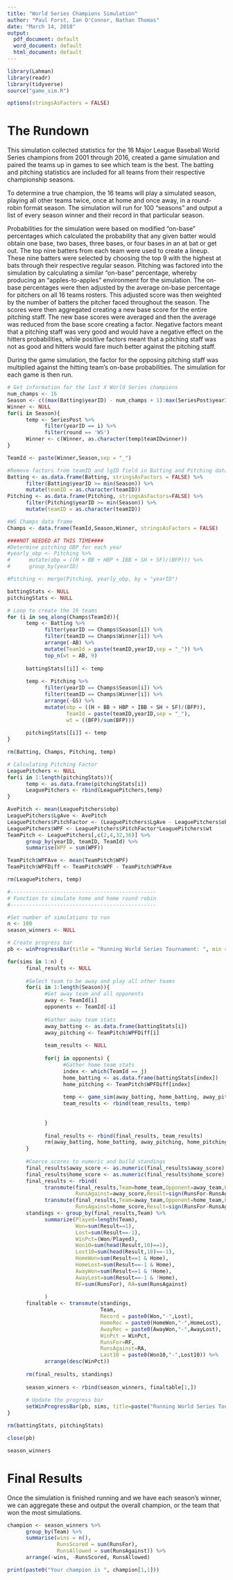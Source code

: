```yaml
---
title: "World Series Champions Simulation"
author: "Paul Forst, Ian O'Connor, Nathan Thomas"
date: "March 14, 2018"
output:
  pdf_document: default
  word_document: default
  html_document: default
---
```


```r
library(Lahman)
library(readr)
library(tidyverse)
source("game_sim.R")

options(stringsAsFactors = FALSE)
```

# The Rundown

This simulation collected statistics for the 16 Major League Baseball World Series champions from 2001 through 2016, created a game simulation and paired the teams up in games to see which team is the best.  The batting and pitching statistics are included for all teams from their respective championship seasons. 

To determine a true champion, the 16 teams will play a simulated season, playing all other teams twice, once at home and once away, in a round-robin format season. The simulation will run for 100 "seasons" and output a list of every season winner and their record in that particular season.

Probabilities for the simulation were based on modified "on-base" percentages which calculated the probability that any given batter would obtain one base, two bases, three bases, or four bases in an at bat or get out.  The top nine batters from each team were used to create a lineup.  These nine batters were selected by choosing the top 9 with the highest at bats through their respective regular season.  Pitching was factored into the simulation by calculating a similar "on-base" percentage, whereby producing an "apples-to-apples" environment for the simulation.  The on-base percentages were then adjusted by the average on-base percentage for pitchers on all 16 teams rosters.  This adjusted score was then weighted by the number of batters the pitcher faced throughout the season.  The scores were then aggregated creating a new base score for the entire pitching staff.  The new base scores were averaged and then the average was reduced from the base score creating a factor.  Negative factors meant that a pitching staff was very good and would have a negative effect on the hitters probabilities, while positive factors meant that a pitching staff was not as good and hitters would fare much better against the pitching staff.  

During the game simulation, the factor for the opposing pitching staff was multiplied against the hitting team's on-base probabilities.  The simulation for each game is then run.


```r
# Get information for the last X World Series champions
num_champs <- 16
Season <- c((max(Batting$yearID) - num_champs + 1):max(SeriesPost$yearID))
Winner <- NULL
for(i in Season){
      temp <- SeriesPost %>% 
            filter(yearID == i) %>% 
            filter(round == 'WS')
      Winner <- c(Winner, as.character(temp$teamIDwinner))
}

TeamId <- paste(Winner,Season,sep = "_")

#Remove factors from teamID and lgID field in Batting and Pitching data
Batting <- as.data.frame(Batting, stringsAsFactors = FALSE) %>% 
      filter(Batting$yearID >= min(Season)) %>% 
      mutate(teamID = as.character(teamID))
Pitching <- as.data.frame(Pitching, stringsAsFactors=FALSE) %>% 
      filter(Pitching$yearID >= min(Season)) %>% 
      mutate(teamID = as.character(teamID))

#WS Champs data frame
Champs <- data.frame(TeamId,Season,Winner, stringsAsFactors = FALSE)

####NOT NEEDED AT THIS TIME####
#Determine pitching OBP for each year
#yearly_obp <- Pitching %>% 
#      mutate(obp = ((H + BB + HBP + IBB + SH + SF)/(BFP))) %>% 
#      group_by(yearID)

#Pitching <- merge(Pitching, yearly_obp, by = "yearID")

battingStats <- NULL
pitchingStats <- NULL

# Loop to create the 16 teams
for (i in seq_along(Champs$TeamId)){
      temp <- Batting %>% 
            filter(yearID == Champs$Season[i]) %>% 
            filter(teamID == Champs$Winner[i]) %>% 
            arrange(-AB) %>% 
            mutate(TeamId = paste(teamID,yearID,sep = "_")) %>% 
            top_n(wt = AB, 9)
      
      battingStats[[i]] <- temp
      
      temp <- Pitching %>% 
            filter(yearID == Champs$Season[i]) %>% 
            filter(teamID == Champs$Winner[i]) %>% 
            arrange(-GS) %>% 
            mutate(obp = ((H + BB + HBP + IBB + SH + SF)/(BFP)), 
                   TeamId = paste(teamID,yearID,sep = "_"),
                   wt = ((BFP)/sum(BFP)))
      
      pitchingStats[[i]] <- temp
}

rm(Batting, Champs, Pitching, temp)

# Calculating Pitching Factor
LeaguePitchers <- NULL
for(i in 1:length(pitchingStats)){
      temp <- as.data.frame(pitchingStats[i])
      LeaguePitchers <- rbind(LeaguePitchers,temp)
}

AvePitch <- mean(LeaguePitchers$obp)
LeaguePitchers$LgAve <- AvePitch
LeaguePitchers$PitchFactor <- (LeaguePitchers$LgAve - LeaguePitchers$obp)/LeaguePitchers$LgAve
LeaguePitchers$WPF <- LeaguePitchers$PitchFactor*LeaguePitchers$wt
TeamPitch <- LeaguePitchers[,c(2,4,32,36)] %>% 
      group_by(yearID, teamID, TeamId) %>% 
      summarise(WPF = sum(WPF))

TeamPitch$WPFAve <- mean(TeamPitch$WPF) 
TeamPitch$WPFDiff <- TeamPitch$WPF - TeamPitch$WPFAve

rm(LeaguePitchers, temp)

#-----------------------------------------------
# Function to simulate home and home round robin
#-----------------------------------------------

#Set number of simulations to run
n <- 100
season_winners <- NULL

# Create progress bar
pb <- winProgressBar(title = "Running World Series Tournament: ", min = 0, max = n, width = 400)

for(sims in 1:n) {
      final_results <- NULL
      
      #Select team to be away and play all other teams
      for(i in 1:length(Season)){
            #Get away team and all opponents
            away <- TeamId[i]
            opponents <- TeamId[-i]
            
            #Gather away team stats
            away_batting <- as.data.frame(battingStats[i])
            away_pitching <- TeamPitch$WPFDiff[i]
            
            team_results <- NULL
            
            for(j in opponents) {
                  #Gather home team stats
                  index <- which(TeamId == j)
                  home_batting <- as.data.frame(battingStats[index])
                  home_pitching <- TeamPitch$WPFDiff[index]
                  
                  temp <- game_sim(away_batting, home_batting, away_pitching, home_pitching)
                  team_results <- rbind(team_results, temp)
                  
                  
            }
            
            final_results <- rbind(final_results, team_results)
            rm(away_batting, home_batting, away_pitching, home_pitching, team_results)
      }
      
      #Coerce scores to numeric and build standings
      final_results$away_score <- as.numeric(final_results$away_score)
      final_results$home_score <- as.numeric(final_results$home_score)
      final_results <- rbind(
            transmute(final_results,Team=home_team,Opponent=away_team,Home=TRUE,RunsFor=as.numeric(home_score),
                      RunsAgainst=away_score,Result=sign(RunsFor-RunsAgainst)),
            transmute(final_results,Team=away_team,Opponent=home_team,Home=FALSE,RunsFor=as.numeric(away_score),
                      RunsAgainst=home_score,Result=sign(RunsFor-RunsAgainst)))
      standings <- group_by(final_results,Team) %>% 
            summarize(Played=length(Team),
                      Won=sum(Result==1),
                      Lost=sum(Result==-1),
                      WinPct=(Won/Played),
                      Won10=sum(head(Result,10)==1),
                      Lost10=sum(head(Result,10)==-1),
                      HomeWon=sum(Result==1 & Home),
                      HomeLost=sum(Result==-1 & Home),
                      AwayWon=sum(Result==1 & !Home),
                      AwayLost=sum(Result==-1 & !Home),
                      RF=sum(RunsFor), RA=sum(RunsAgainst)
                      
            )
      finaltable <- transmute(standings,
                              Team,
                              Record = paste0(Won,"-",Lost),
                              HomeRec = paste0(HomeWon,"-",HomeLost),
                              AwayRec = paste0(AwayWon,"-",AwayLost),
                              WinPct = WinPct,
                              RunsFor=RF,
                              RunsAgainst=RA,
                              Last10 = paste0(Won10,"-",Lost10)) %>% 
            arrange(desc(WinPct))
      
      rm(final_results, standings)
      
      season_winners <- rbind(season_winners, finaltable[1,])
      
      # Update the progress bar
      setWinProgressBar(pb, sims, title=paste("Running World Series Tournament: ",round(sims/n*100, 1),"% done"))
}

rm(battingStats, pitchingStats)

close(pb)

season_winners
```

# Final Results

Once the simulation is finished running and we have each season's winner, we can aggregate these and output the overall champion, or the team that won the most simulations. 

```r
champion <- season_winners %>% 
      group_by(Team) %>% 
      summarise(wins = n(),
                RunsScored = sum(RunsFor), 
                RunsAllowed = sum(RunsAgainst)) %>% 
      arrange(-wins, -RunsScored, RunsAllowed)

print(paste0("Your champion is ", champion[1,1]))
```

